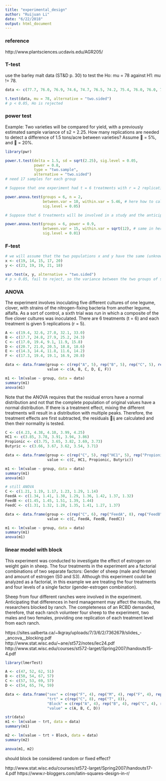 ```yaml
---
title: "experimental_design"
author: "Ruijuan Li"
date: "6/22/2018"
output: html_document
---
```


### reference 
http://www.plantsciences.ucdavis.edu/AGR205/

### T-test 

use the barley malt data (ST&D p. 30) to test the Ho: mu = 78 against H1: mu != 78.
```r
data <- c(77.7, 76.0, 76.9, 74.6, 74.7, 76.5, 74.2, 75.4, 76.0, 76.0, 73.9, 77.4, 76.6, 77.3)

t.test(data, mu = 78, alternative = "two.sided")
# p < 0.05, Ho is rejected 
```

### power test

Example: Two varieties will be compared for yield, with a previously estimated sample variance of s2 = 2.25. How many replications are needed to detect a difference of 1.5 tons/acre between varieties? Assume  = 5%, and  = 20%.
```r
library(pwr)

power.t.test(delta = 1.5, sd = sqrt(2.25), sig.level = 0.05,
             power = 0.8,
             type = "two.sample",
             alternative = "two.sided") 
# need 17 samples for each group 
```

```r
# Suppose that one experiment had t = 6 treatments with r = 2 replications each. The difference between the extreme means was 10 units, MSE= 5.46, and the required alpha = 5%. ??? 

power.anova.test(groups = 6, n = 2,
                 between.var = 10, within.var = 5.46, # here how to calculate within.variance 
                 sig.level = 0.05)

# Suppose that 6 treatments will be involved in a study and the anticipated difference between the extreme means is 15 units. What is the required sample size so that this difference willbedetectedat=1%andpower=90%,knowingthat2 =12? (note,t=6, =1%,= 10%,d=15,andMSE=2 =12).

power.anova.test(groups = 6, power = 0.9,
                 between.var = 15, within.var = sqrt(12), # same in here, not sure
                 sig.level = 0.01) 
```

### F-test
```r
# we will assume that the two populations x and y have the same (unknown) variance σ2 and then test H0: μ1 = μ 2
x <- c(19, 14, 15, 17, 20)
y <- c(23, 19, 19, 21, 18)

var.test(x, y, alternative = "two.sided")
# p > 0.05, fail to reject, so the variance between the two groups of samples are equal 
```

### ANOVA

The experiment involves inoculating five different cultures of one legume, clover, with strains of the nitrogen-fixing bacteria from another legume, alfalfa. As a sort of control, a sixth trial was run in which a composite of the five clover cultures was inoculated. There are 6 treatments (t = 6) and each treatment is given 5 replications (r = 5). 
```r
A <- c(19.4, 32.6, 27.0, 32.1, 33.0)
B <- c(17.7, 24.8, 27.9, 25.2, 24.3)
C <- c(17.0, 19.4, 9.1, 11.9, 15.8)
D <- c(20.7, 21.0, 20.5, 18.8, 18.6)
E <- c(14.3, 14.4, 11.8, 11.6, 14.2)
F <- c(17.3, 19.4, 19.1, 16.9, 20.8)  

data <- data.frame(group <- c(rep("A", 5), rep("B", 5), rep("C", 5), rep("D", 5), rep("E", 5), rep("F", 5)),
                   value <- c(A, B, C, D, E, F))

m1 <- lm(value ~ group, data = data)
summary(m1)
anova(m1)
```

Note that the ANOVA requires that the residual errors have a normal distribution and not that the complete population of original values have a normal distribution. If there is a treatment effect, mixing the different treatments will result in a distribution with multiple peaks. Therefore, the treatment effects are first subtracted, the residuals ij are calculated and then their normality is tested.

```r
C <- c(4.23, 4.38, 4.10, 3.99, 4.25)
HC1 <- c(3.85, 3.78, 3.91, 3.94, 3.86)
Propionic <- c(3.75, 3.65, 3.82, 3.69, 3.73)
Butyric <- c(3.66, 3.67, 3.62, 3.54, 3.71)

data <- data.frame(group <- c(rep("C", 5), rep("HC1", 5), rep("Propionic", 5), rep("Butyric", 5)),
                   value <- c(C, HC1, Propionic, Butyric))

m1 <- lm(value ~ group, data = data)
summary(m1)
anova(m1) 

# still ANOVA 
C <- c(1.21, 1.19, 1.17, 1.23, 1.29, 1.14)
FeedA <- c(1.34, 1.41, 1.38, 1.29, 1.36, 1.42, 1.37, 1.32)
FeedB <- c(1.45, 1.45, 1.51, 1.39, 1.44)
FeedC <- c(1.31, 1.32, 1.28, 1.35, 1.41, 1.27, 1.37)

data <- data.frame(group <- c(rep("C", 6), rep("FeedA", 8), rep("FeedB", 5), rep("FeedC", 7)),
                   value <- c(C, FeedA, FeedB, FeedC))

m1 <- lm(value ~ group, data = data)
summary(m1)
anova(m1) 
```

### linear model with block 
This experiment was conducted to investigate the effect of estrogen on weight gain in sheep.
The four treatments in the experiment are a factorial combinations of two separate factors: Gender of sheep (male and female) and amount of estrogen (S0 and S3). Although this experiment could be analyzed as a factorial, in this example we are treating the four treatments and four levels of a single factor (gender-estrogen combination).

Sheep from four different ranches were involved in the experiment. Anticipating that differences in herd management may affect the results, the researchers blocked by ranch. The completeness of an RCBD demanded, therefore, that each ranch volunteer four sheep to the experiment, two males and two females, providing one replication of each treatment level from each ranch.

https://sites.ualberta.ca/~lkgray/uploads/7/3/6/2/7362679/slides_-_ancova__blocking.pdf
http://www.stat.wisc.edu/~ane/st572/notes/lec24.pdf
http://www.stat.wisc.edu/courses/st572-larget/Spring2007/handouts15-4.pdf 

```r
library(lmerTest)

A <- c(47, 52, 62, 51)
B <- c(50, 54, 67, 57)
C <- c(57, 53, 69, 57)
D <- c(54, 65, 74, 59)

data <- data.frame("sex" = c(rep("F", 4), rep("M", 4), rep("F", 4), rep("M", 4)),
                   "trt" = c(rep("C", 8), rep("T", 8)), 
                   "Block" = c(rep("A", 4), rep("B", 4), rep("C", 4), rep("D", 4)), 
                   "value" = c(A, B, C, D))

str(data)
m1 <- lm(value ~ trt, data = data) 
summary(m1) 

m2 <- lm(value ~ trt + Block, data = data)
summary(m2) 

anova(m1, m2) 
```

should block be considered random or fixed effect? 

http://www.stat.wisc.edu/courses/st572-larget/Spring2007/handouts17-4.pdf
https://www.r-bloggers.com/latin-squares-design-in-r/




